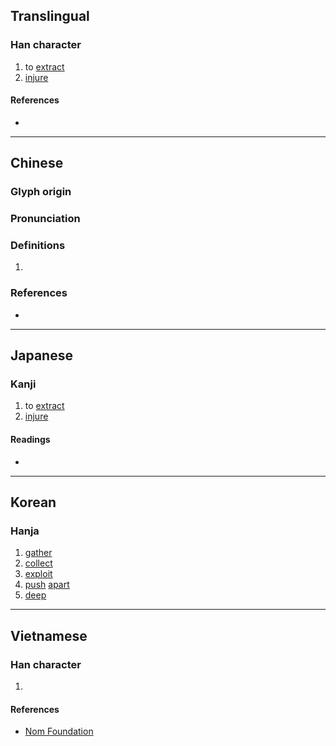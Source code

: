 {{character info/new}}
{{also|㧵}}
==Translingual==

===Han character===
{{Han char|rn=64|rad=手|as=08|sn=11|four=50061|canj=QYTR|ids=⿰扌咅}}

# to [[extract]]
# [[injure]]

====References====
* {{Han ref|kx=0437.010|dkj=12244|dj=0786.080|hdz=31904.050|uh=638A|ud=25482|bh=D568|bd=54632}}

----

==Chinese==
{{zh-forms}}

===Glyph origin===
{{Han etym}}

===Pronunciation===
{{zh-pron
|m=póu
|c=pau4,pau2,fau2
|h=pfs=
|md=
|mn=
|w=
|mc=y
|oc=y
|cat=
}}

===Definitions===
{{zh-hanzi}}

# {{rfdef|lang=zh}}

===References===
* {{R:yue:Hanzi}}

----

==Japanese==

===Kanji===
{{ja-kanji|grade=|rs=手08}}

# to [[extract]]
# [[injure]]

====Readings====
* {{ja-readings|on=[[ほう]] (hō), [[ぶ]] (bu), [[ふう]] (hū)|kun=[[かく]] (kaku)}}

----

==Korean==

===Hanja===
{{ko-hanja|hangeul=부|eumhun=|rv=bu|mr=pu|y=pu}}

# [[gather]]
# [[collect]]
# [[exploit]]
# [[push]] [[apart]]
# [[deep]]

----

==Vietnamese==

===Han character===
{{vi-readings|rs=手08|hanviet=bồi}}

# {{defn|lang=vi|sort=手08}}

====References====
* [http://nomfoundation.org/common/nom_details.php?codepoint=638a Nom Foundation]
